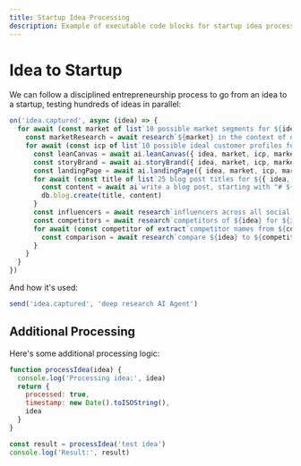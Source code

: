 ```yaml
---
title: Startup Idea Processing
description: Example of executable code blocks for startup idea processing
---
```


# Idea to Startup

We can follow a disciplined entrepreneurship process to go from an idea to a startup, testing hundreds of ideas in parallel:

```typescript exec
on('idea.captured', async (idea) => {
  for await (const market of list`10 possible market segments for ${idea}`) {
    const marketResearch = await research`${market} in the context of delivering ${idea}`
    for await (const icp of list`10 possible ideal customer profiles for ${{ idea, market, marketResearch }}`) {
      const leanCanvas = await ai.leanCanvas({ idea, market, icp, marketResearch })
      const storyBrand = await ai.storyBrand({ idea, market, icp, marketResearch, leanCanvas })
      const landingPage = await ai.landingPage({ idea, market, icp, marketResearch, leanCanvas, storyBrand })
      for await (const title of list`25 blog post titles for ${{ idea, icp, market, leanCanvas, storyBrand }}`) {
        const content = await ai`write a blog post, starting with "# ${title}"`
        db.blog.create(title, content)
      }
      const influencers = await research`influencers across all social media platforms for ${icp} in ${market}`
      const competitors = await research`competitors of ${idea} for ${icp} in ${market}`
      for await (const competitor of extract`competitor names from ${competitors}`) {
        const comparison = await research`compare ${idea} to ${competitor}`
      }
    }
  }
})
```

And how it's used:

```typescript test
send('idea.captured', 'deep research AI Agent')
```

## Additional Processing

Here's some additional processing logic:

```javascript exec
function processIdea(idea) {
  console.log('Processing idea:', idea)
  return {
    processed: true,
    timestamp: new Date().toISOString(),
    idea
  }
}
```

```typescript test
const result = processIdea('test idea')
console.log('Result:', result)
``` 